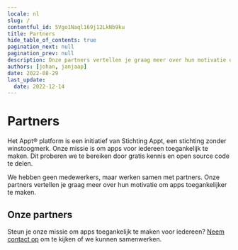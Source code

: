 ```yaml
---
locale: nl
slug: /
contentful_id: 5Vgo1Naql169j12LkNb9ku
title: Partners
hide_table_of_contents: true
pagination_next: null
pagination_prev: null
description: Onze partners vertellen je graag meer over hun motivatie om apps toegankelijker te maken.
authors: [johan, janjaap]
date: 2022-08-29
last_update:
  date: 2022-12-14
---
```


# Partners

Het Appt® platform is een initiatief van Stichting Appt, een stichting zonder winstoogmerk. Onze missie is om apps voor iedereen toegankelijk te maken. Dit proberen we te bereiken door gratis kennis en open source code te delen.

We hebben geen medewerkers, maar werken samen met partners. Onze partners vertellen je graag meer over hun motivatie om apps toegankelijker te maken.

## Onze partners

<LinkList title="Partners link list" isHighlighted={true}>
  <LinkListItem url="/nl/partners/abra" title="- Lees meer over Abra" pageTitle="Abra" shortDescription="Abra bouwt software en geeft advies om digitale toegankelijkheid voor iedereen begrijpelijk te maken." icon="/img/light/abra-icon.svg" darkIcon="/img/dark/abra-icon-dark.svg" iconAlt="Abra icon in black colors"/>
  <LinkListItem url="/nl/partners/q42" title="- Lees meer over Q42" pageTitle="Q42" shortDescription="Digital product studio Q42 is mede-initiator van Appt.org en maakt de library voor het meten van toegankelijkheidsfuncties in apps." icon="/img/light/q42-logo-black.png" darkIcon="/img/dark/q42-logo-white.png" iconAlt="q42-logo-black"/>
</LinkList>

Steun je onze missie om apps toegankelijk te maken voor iedereen? [Neem contact op](mailto:info@appt.org) om te kijken of we kunnen samenwerken.
